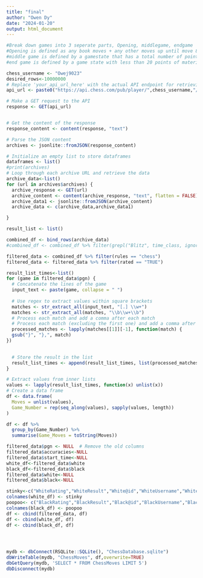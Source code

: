 ```yaml
---
title: "final"
author: "Owen Dy"
date: "2024-01-20"
output: html_document
---
```


```r
#Break down games into 3 seperate parts, Opening, middlegame, endgame
#Opening is defined as any book moves + any other moves up until move 8* this number is subject to change
#middle game is defined by a gamestate that has a total number of points of material greater than 20 points of material that is not the opening.
#end game is defined by a game state with less than 20 points of materical

chess_username <- "Owej9023"
desired_rows<-10000000
# Replace 'your_api_url_here' with the actual API endpoint for retrieving user data
api_url <- paste0("https://api.chess.com/pub/player/",chess_username,"/games/archives")

# Make a GET request to the API
response <- GET(api_url)


# Get the content of the response
response_content <- content(response, "text")

# Parse the JSON content
archives <- jsonlite::fromJSON(response_content)

# Initialize an empty list to store dataframes
dataframes <- list()
#print(archives)
# Loop through each archive URL and retrieve the data
archive_data<-list()
for (url in archives$archives) {
  archive_response <- GET(url)
  archive_content <- content(archive_response, "text", flatten = FALSE)
  archive_data1 <- jsonlite::fromJSON(archive_content)
  archive_data <- c(archive_data,archive_data1)

}

result_list <- list()

combined_df <- bind_rows(archive_data)
#combined_df <- combined_df %>% filter(grepl("Blitz", time_class, ignore.case = TRUE))

filtered_data <- combined_df %>% filter(rules == "chess")
filtered_data <- filtered_data %>% filter(rated == "TRUE")

result_list_times<-list()
for (game in filtered_data$pgn) {
  # Concatenate the lines of the game
  input_text <- paste(game, collapse = " ")
  
  # Use regex to extract values within square brackets
  matches <- str_extract_all(input_text, "[.] \\w+")
  matches <- str_extract_all(matches, "\\b\\w+\\b")
  # Process each match and add a comma after each match
  # Process each match (excluding the first one) and add a comma after each match
  processed_matches <- lapply(matches[[1]][-1], function(match) {
  gsub("}", "},", match)
})

  
  # Store the result in the list
  result_list_times <- append(result_list_times, list(processed_matches))
}

# Extract values from inner lists
values <- lapply(result_list_times, function(x) unlist(x))
# Create a data frame
df <- data.frame(
  Moves = unlist(values),
  Game_Number = rep(seq_along(values), sapply(values, length))
)

df <- df %>%
  group_by(Game_Number) %>%
  summarise(Game_Moves = toString(Moves))

filtered_data$pgn <- NULL  # Remove the old columns
filtered_data$accuracies<-NULL
filtered_data$start_time<-NULL
white_df<-filtered_data$white
black_df<-filtered_data$black
filtered_data$white<-NULL
filtered_data$black<-NULL

stinky<-c("WhiteRating","WhiteResult","White@id","WhiteUsername","Whiteuuid")
colnames(white_df) <- stinky
poopoo<- c("BlackRating","BlackResult","Black@id","BlackUsername","Blackuuid")
colnames(black_df) <- poopoo
df <- cbind(filtered_data, df)
df <- cbind(white_df, df)
df <- cbind(black_df, df)





```

```r
mydb <- dbConnect(RSQLite::SQLite(), "ChessDatabase.sqlite")
dbWriteTable(mydb, "ChessMoves", df,overwrite=TRUE)
dbGetQuery(mydb, 'SELECT * FROM ChessMoves LIMIT 5')
dbDisconnect(mydb)




```